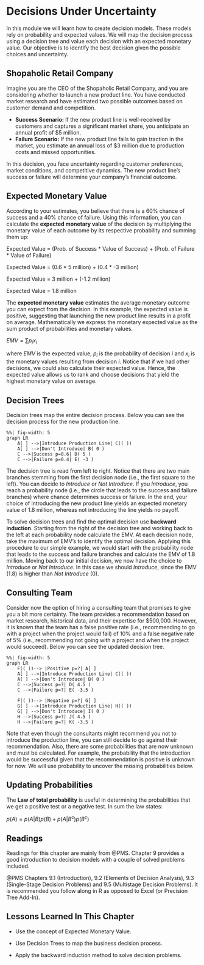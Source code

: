 # Decisions Under Uncertainty

In this module we will learn how to create decision models. These models rely on probability and expected values. We will map the decision process using a decision tree and value each decision with an expected monetary value. Our objective is to identify the best decision given the possible choices and uncertainty.

## Shopaholic Retail Company

Imagine you are the CEO of the Shopaholic Retail Company, and you are considering whether to launch a new product line. You have conducted market research and have estimated two possible outcomes based on customer demand and competition.

* **Success Scenario:** If the new product line is well-received by customers and captures a significant market share, you anticipate an annual profit of $5 million.
* **Failure Scenario:** If the new product line fails to gain traction in the market, you estimate an annual loss of $3 million due to production costs and missed opportunities.

In this decision, you face uncertainty regarding customer preferences, market conditions, and competitive dynamics. The new product line's success or failure will determine your company's financial outcome. 

## Expected Monetary Value

According to your estimates, you believe that there is a 60% chance of success and a 40% chance of failure. Using this information, you can calculate the **expected monetary value** of the decision by multiplying the monetary value of each outcome by its respective probability and summing them up:

<div class="pull-right-50 text-center">
Expected Value = (Prob. of Success * Value of Success) + (Prob. of Failure * Value of Failure)

Expected Value = (0.6 * 5 million) + (0.4 * -3 million) 

Expected Value = 3 million + (-1.2 million) 

Expected Value = 1.8 million </div> \n


The **expected monetary value** estimates the average monetary outcome you can expect from the decision. In this example, the expected value is positive, suggesting that launching the new product line results in a profit on average. Mathematically we express the monetary expected value as the sum product of probabilities and monetary values. 

<div class="pull-right-50 text-center">
$EMV=\sum p_{i}x_{i}$
</div>

where $EMV$ is the expected value, $p_{i}$ is the probability of decision $i$ and $x_{i}$ is the monetary values resulting from decision $i$. Notice that if we had other decisions, we could also calculate their expected value. Hence, the expected value allows us to rank and choose decisions that yield the highest monetary value on average.

## Decision Trees

Decision trees map the entire decision process. Below you can see the decision process for the new production line.

```mermaid
%%| fig-width: 5
graph LR
    A[ ] -->|Introduce Production Line| C(( )) 
    A[ ] -->|Don't Introduce| B( 0 )
    C -->|Success p=0.6| D( 5 )
    C -->|Failure p=0.4| E( -3 )
```

The decision tree is read from left to right. Notice that there are two main branches stemming from the first decision node (i.e., the first square to the left). You can decide to *Introduce* or *Not Introduce*. If you *Introduce*, you reach a probability node (i.e., the circle that leads to the success and failure branches) where chance determines success or failure. In the end, your choice of introducing the new product line yields an expected monetary value of 1.8 million, whereas not introducing the line yields no payoff.

To solve decision trees and find the optimal decision use **backward induction**. Starting from the right of the decision tree and working back to the left at each probability node calculate the EMV. At each decision node, take the maximum of EMV's to identify the optimal decision. Applying this procedure to our simple example, we would start with the probability node that leads to the success and failure branches and calculate the EMV of 1.8 million. Moving back to our initial decision, we now have the choice to *Introduce* or *Not Introduce*. In this case we should *Introduce*, since the EMV (1.8) is higher than *Not Introduce* (0).


## Consulting Team

Consider now the option of hiring a consulting team that promises to give you a bit more certainty. The team provides a recommendation based on market research, historical data, and their expertise for $500,000. However, it is known that the team has a false positive rate (i.e., recommending to go with a project when the project would fail) of 10% and a false negative rate of 5% (i.e., recommending not going with a project and when the project would succeed). Below you can see the updated decision tree.

```mermaid
%%| fig-width: 5
graph LR
    F(( ))--> |Positive p=?| A[ ]
    A[ ] -->|Introduce Production Line| C(( )) 
    A[ ] -->|Don't Introduce| B( 0 )
    C -->|Success p=?| D( 4.5 )
    C -->|Failure p=?| E( -3.5 )
    
    F(( ))--> |Negative p=?| G[ ]
    G[ ] -->|Introduce Production Line| H(( )) 
    G[ ] -->|Don't Introduce| I( 0 )
    H -->|Success p=?| J( 4.5 )
    H -->|Failure p=?| K( -3.5 )
```

Note that even though the consultants might recommend you not to introduce the production line, you can still decide to go against their recommendation. Also, there are some probabilities that are now unknown and must be calculated. For example, the probability that the introduction would be successful given that the recommendation is positive is unknown for now. We will use probability to uncover the missing probabilities below.

## Updating Probabilities

The **Law of total probability** is useful in determining the probabilities that we get a positive test or a negative test. In sum the law states:

<div class="pull-right-50 text-center">
$p(A)=p(A|B)p(B)+p(A|B^c)p(B^c)$
</div>




## Readings

Readings for this chapter are mainly from @PMS. Chapter 9 provides a good introduction to decision models with a couple of solved problems included. 

@PMS Chapters 9.1 (Introduction), 9.2 (Elements of Decision Analysis), 9.3 (Single-Stage Decision Problems) and 9.5 (Multistage Decision Problems). It is recommended you follow along in R as opposed to Excel (or Precision Tree Add-In).

## Lessons Learned In This Chapter

-   Use the concept of Expected Monetary Value.

-   Use Decision Trees to map the business decision process.

-   Apply the backward induction method to solve decision problems.
